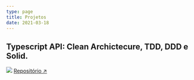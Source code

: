 ```yaml
---
type: page
title: Projetos
date: 2021-03-18
---
```




## Typescript API: Clean Archictecure, TDD, DDD e Solid.
<Image
  src="/images/clean.png"
  width={400}
  height={400}
  priority
  className="next-image"
/>
[Repositório ↗ ](https://github.com/crislerwin/typescript-clean-api)


